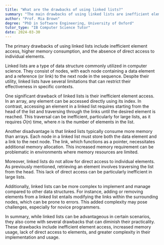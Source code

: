 ```yaml
---
title: "What are the drawbacks of using linked lists?"
summary: "The main drawbacks of using linked lists are inefficient element access, memory usage, and lack of direct access to individual elements."
author: "Prof. Mia Brown"
degree: "PhD in Software Engineering, University of Oxford"
tutor_type: "IB Computer Science Tutor"
date: 2024-03-30
---
```


The primary drawbacks of using linked lists include inefficient element access, higher memory consumption, and the absence of direct access to individual elements.

Linked lists are a type of data structure commonly utilized in computer science. They consist of nodes, with each node containing a data element and a reference (or link) to the next node in the sequence. Despite their utility, linked lists have several limitations that can restrict their effectiveness in specific contexts.

One significant drawback of linked lists is their inefficient element access. In an array, any element can be accessed directly using its index. In contrast, accessing an element in a linked list requires starting from the head of the list and traversing through the links until the desired element is reached. This traversal can be inefficient, particularly for large lists, as it requires $O(n)$ time, where $n$ is the number of elements in the list.

Another disadvantage is that linked lists typically consume more memory than arrays. Each node in a linked list must store both the data element and a link to the next node. The link, which functions as a pointer, necessitates additional memory allocation. This increased memory requirement can be problematic in environments where memory resources are limited.

Moreover, linked lists do not allow for direct access to individual elements. As previously mentioned, retrieving an element involves traversing the list from the head. This lack of direct access can be particularly inefficient in large lists.

Additionally, linked lists can be more complex to implement and manage compared to other data structures. For instance, adding or removing elements from a linked list entails modifying the links within the surrounding nodes, which can be prone to errors. This added complexity may pose challenges, especially for novice programmers.

In summary, while linked lists can be advantageous in certain scenarios, they also come with several drawbacks that can diminish their practicality. These drawbacks include inefficient element access, increased memory usage, lack of direct access to elements, and greater complexity in their implementation and usage.
    